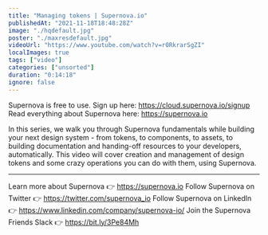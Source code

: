```yaml
---
title: "Managing tokens | Supernova.io"
publishedAt: "2021-11-18T18:48:28Z"
image: "./hqdefault.jpg"
poster: "./maxresdefault.jpg"
videoUrl: "https://www.youtube.com/watch?v=r0RkrarSgZI"
localImages: true
tags: ["video"]
categories: ["unsorted"]
duration: "0:14:18"
ignore: false
---
```

Supernova is free to use. Sign up here: https://cloud.supernova.io/signup
Read everything about Supernova here: https://supernova.io

In this series, we walk you through Supernova fundamentals while building your next design system - from tokens, to components, to assets, to building documentation and handing-off resources to your developers, automatically. This video will cover creation and management of design tokens and some crazy operations you can do with them, using Supernova.

--------

Learn more about Supernova 👉 https://supernova.io
Follow Supernova on Twitter 👉  https://twitter.com/supernova_io
Follow Supernova on LinkedIn 👉 https://www.linkedin.com/company/supernova-io/
Join the Supernova Friends Slack 👉 https://bit.ly/3Pe84Mh
